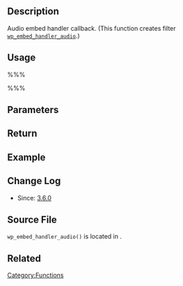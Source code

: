 {{Languages|
{{en|Function Reference/wp embed handler audio}}
{{ja|Function Reference/wp embed handler audio}}
}}
== Description ==
Audio embed handler callback. (This function creates filter <tt>[[Plugin_API/Filter_Reference/wp_embed_handler_audio|wp_embed_handler_audio]]</tt>.)

== Usage ==
%%% <?php wp_embed_handler_audio( $matches, $attr, $url, $rawattr ) ?> %%%

== Parameters ==
{{Parameter|$matches|array|The regex matches from the provided regex when calling <tt>[[Function_Reference/wp_embed_register_handler|wp_embed_register_handler()]]</tt>.}}
{{Parameter|$attr|array|Embed attributes.}}
{{Parameter|$url|string|The original URL that was matched by the regex.}}
{{Parameter|$rawattr|array|The original unmodified attributes.}}

== Return ==
{{Return||string|The embed HTML.}}

== Example ==

== Change Log ==
* Since: [[Version 3.6|3.6.0]]

== Source File ==
<tt>wp_embed_handler_audio()</tt> is located in {{Trac|wp-includes/media.php.}}.

== Related ==
{{Embed Tags}}

{{Audio Tags}}

{{Tag Footer}}

[[Category:Functions]]